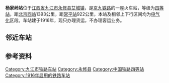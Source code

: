 {{Infobox China railway station
|车站名称 = 杨家岭站
|车站名称拼音 = YangJiaLing
|图片=201705 Station building of Yangjialing Station.jpg
|图片介绍=车站站房
|英文名称 = Yangjialing Railway Station
|车站代码 = 25379<ref>根据《中华人民共和国铁路车站代码》（GB/T10302-2010）</ref>
|电报码 = YLG
|拼音码 = YJL
|车站位置 = [[江西省|江西省]][[九江市|九江市]][[永修县|永修县]][[艾城镇|艾城镇]]
|坐标 = {{coord|29|06|47|N|115|47|29|E|display=inline,title}}
|归属 = [[南昌铁路局|南昌铁路局]]
|线路 = [[京九铁路|京九铁路]]
|车站等级 = [[四等站_(中国)|四等站]]
|route_map={{九江铁路车站RDT/杨家岭站}}}} 


'''杨家岭站'''位于[[江西省|江西省]][[九江市|九江市]][[永修县|永修县]][[艾城镇|艾城镇]]，是[[京九铁路|京九铁路]]的一座火车站，等级为[[四等站_(中国)|四等站]]，距[[北京西站|北京西站]]1393公里，距[[常平站|常平站]]922公里，本站及相邻上下行区间均为[[电气化|电气化]]区段。车站建于1916年，现只办理货运，不办理客运业务。

== 邻近车站 ==
{{Start rail box|[[中国铁路|中国铁路]]}} 
{{s-inop|[[共青城站|共青城站]]<br><s>[[军山站|军山站]]</s>(已撤销)|{{站|北京西}}方向}}
{{s-line|[[京九铁路|京九铁路]]<br />← 16km 杨家岭站 10km →}}
{{s-inop|[[永修站|永修站]]<br><s>[[涂家埠站|涂家埠站]]</s>(已撤销)|{{站|常平}}方向}}
{{End box}}

==参考资料 ==
{{commonscat|Yangjialing Railway Station}}
{{reflist}}
 
{{京九铁路}}
{{九江车务段}}
[[Category:九江市铁路车站|Category:九江市铁路车站]]
[[Category:永修县|Category:永修县]]
[[Category:中国铁路四等站|Category:中国铁路四等站]]
[[Category:1916年启用的铁路车站|Category:1916年启用的铁路车站]]
